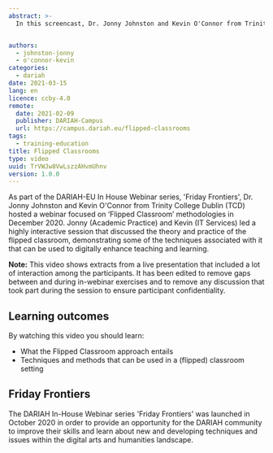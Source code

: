 ```yaml
---
abstract: >-
  In this screencast, Dr. Jonny Johnston and Kevin O'Connor from Trinity College Dublin (TCD) discuss and demonstrate the ‘Flipped Classroom’ approach to teaching and training, exploring how the use of asynchronous methods can open up more in-classroom discussion, and what technologies can best support this.


authors:
  - johnston-jonny
  - o'connor-kevin
categories:
  - dariah
date: 2021-03-15
lang: en
licence: ccby-4.0
remote:
  date: 2021-02-09
  publisher: DARIAH-Campus
  url: https://campus.dariah.eu/flipped-classrooms
tags:
  - training-education
title: Flipped Classrooms
type: video
uuid: TrVWJw8VwLszzAHvmUhnv
version: 1.0.0
---
```


As part of the DARIAH-EU In House Webinar series, 'Friday Frontiers', Dr. Jonny Johnston and Kevin O'Connor from Trinity College Dublin (TCD) hosted a webinar focused on ‘Flipped Classroom’ methodologies in December 2020. Jonny (Academic Practice) and Kevin (IT Services) led a highly interactive session that discussed the theory and practice of the flipped classroom, demonstrating some of the techniques associated with it that can be used to digitally enhance teaching and learning.

**Note:** This video shows extracts from a live presentation that included a lot of interaction among the participants. It has been edited to remove gaps between and during in-webinar exercises and to remove any discussion that took part during the session to ensure participant confidentiality.

## Learning outcomes

By watching this video you should learn:

- What the Flipped Classroom approach entails
- Techniques and methods that can be used in a (flipped) classroom setting

<VideoCard
  title="Click to view"
  subtitle="Flipped Classrooms"
  id="b8NaN28eFxY"
  image="/assets/images/cms/resources/flipped-classrooms/Flipped_Classrooms_Title_Slide.jpeg"
/>

## Friday Frontiers

The DARIAH In-House Webinar series 'Friday Frontiers' was launched in October 2020 in order to provide an opportunity for the DARIAH community to improve their skills and learn about new and developing techniques and issues within the digital arts and humanities landscape.
